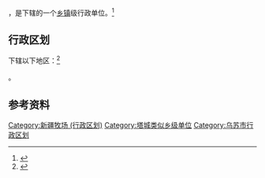 {{中国乡级行政区|65/42/02/402/000}}

'''{{PAGENAMEBASE}}'''，是{{PRC admin/fullname|65/42/02/402/000|3}}下辖的一个[[乡镇|乡镇]]级行政单位。<ref>{{PRC admin/ref sgc|{{PRC admin/parent|65/42/02/402/000}}}}</ref>

== 行政区划 ==

{{PAGENAMEBASE}}下辖以下地区：<ref>{{PRC admin/ref sgc|65/42/02/402/000}}</ref>

{{PRC admin/children|65/42/02/402/000}}。

== 参考资料 ==

{{reflist}}

{{乌苏市行政区划}}
{{新疆行政区划小作品}}

[[Category:新疆牧场_(行政区划)|Category:新疆牧场 (行政区划)]]
[[Category:塔城类似乡级单位|Category:塔城类似乡级单位]]
[[Category:乌苏市行政区划|Category:乌苏市行政区划]]